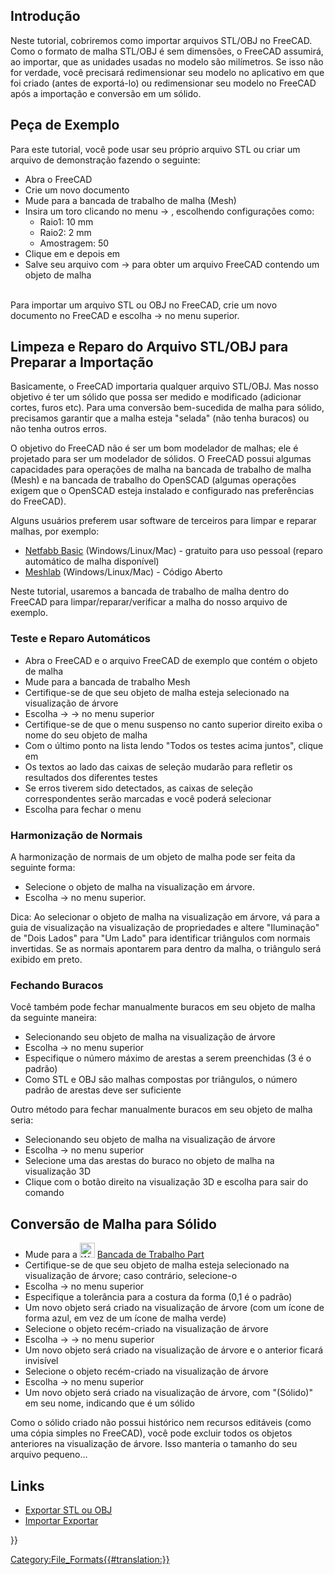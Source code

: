 <languages/>
{{TutorialInfo
|Topic=Importar STL ou OBJ
|Level=Iniciante
|Time= 30 minutos
|Author=r-frank
|FCVersion=0.16.6703
|Files=
}}

<span id="Introduction"></span>
== Introdução == 

Neste tutorial, cobriremos como importar arquivos STL/OBJ no FreeCAD. Como o formato de malha STL/OBJ é sem dimensões, o FreeCAD assumirá, ao importar, que as unidades usadas no modelo são milímetros.
Se isso não for verdade, você precisará redimensionar seu modelo no aplicativo em que foi criado (antes de exportá-lo) ou redimensionar seu modelo no FreeCAD após a importação e conversão em um sólido.

== Peça de Exemplo ==

Para este tutorial, você pode usar seu próprio arquivo STL ou criar um arquivo de demonstração fazendo o seguinte:
* Abra o FreeCAD
* Crie um novo documento
* Mude para a bancada de trabalho de malha (Mesh)
* Insira um toro clicando no menu {{KEY|Malhas}}  →  {{KEY|[[Image:Mesh_BuildRegularSolid.svg|32px]] Sólido regular...}}, escolhendo configurações como:
** Raio1: 10 mm
** Raio2: 2 mm
** Amostragem: 50
* Clique em {{KEY|Criar}} e depois em {{KEY|Fechar}}
* Salve seu arquivo com {{KEY|Arquivo}}  → {{KEY|Salvar}} para obter um arquivo FreeCAD contendo um objeto de malha
<br />
Para importar um arquivo STL ou OBJ no FreeCAD, crie um novo documento no FreeCAD e escolha {{KEY|Arquivo}}  → {{KEY|Importar}} no menu superior.

== Limpeza e Reparo do Arquivo STL/OBJ para Preparar a Importação ==

Basicamente, o FreeCAD importaria qualquer arquivo STL/OBJ. Mas nosso objetivo é ter um sólido que possa ser medido e modificado (adicionar cortes, furos etc). Para uma conversão bem-sucedida de malha para sólido, precisamos garantir que a malha esteja "selada" (não tenha buracos) ou não tenha outros erros.

O objetivo do FreeCAD não é ser um bom modelador de malhas; ele é projetado para ser um modelador de sólidos. O FreeCAD possui algumas capacidades para operações de malha na bancada de trabalho de malha (Mesh) e na bancada de trabalho do OpenSCAD (algumas operações exigem que o OpenSCAD esteja instalado e configurado nas preferências do FreeCAD).

Alguns usuários preferem usar software de terceiros para limpar e reparar malhas, por exemplo:
*[http://www.netfabb.com/downloadcenter.php?basic=1 Netfabb Basic] (Windows/Linux/Mac) - gratuito para uso pessoal (reparo automático de malha disponível)
*[http://meshlab.sourceforge.net/ Meshlab] (Windows/Linux/Mac) - Código Aberto

Neste tutorial, usaremos a bancada de trabalho de malha dentro do FreeCAD para limpar/reparar/verificar a malha do nosso arquivo de exemplo.

=== Teste e Reparo Automáticos ===

* Abra o FreeCAD e o arquivo FreeCAD de exemplo que contém o objeto de malha
* Mude para a bancada de trabalho Mesh
* Certifique-se de que seu objeto de malha esteja selecionado na visualização de árvore
* Escolha {{KEY|Malhas}} → {{KEY|Analisar}} → {{KEY|Analisar e consertar malha...}} no menu superior
* Certifique-se de que o menu suspenso no canto superior direito exiba o nome do seu objeto de malha
* Com o último ponto na lista lendo "Todos os testes acima juntos", clique em {{KEY|Analisar}}
* Os textos ao lado das caixas de seleção mudarão para refletir os resultados dos diferentes testes
* Se erros tiverem sido detectados, as caixas de seleção correspondentes serão marcadas e você poderá selecionar {{KEY|Reparar}}
* Escolha {{KEY|Fechar}} para fechar o menu

===Harmonização de Normais===

A harmonização de normais de um objeto de malha pode ser feita da seguinte forma:
* Selecione o objeto de malha na visualização em árvore.
* Escolha {{KEY|Malhas}} → {{KEY|[[Image:Mesh_HarmonizeNormals.svg|32px]] Harmonizar normais}} no menu superior.

Dica: Ao selecionar o objeto de malha na visualização em árvore, vá para a guia de visualização na visualização de propriedades e altere "Iluminação" de "Dois Lados" para "Um Lado" para identificar triângulos com normais invertidas.
Se as normais apontarem para dentro da malha, o triângulo será exibido em preto.

=== Fechando Buracos ===

Você também pode fechar manualmente buracos em seu objeto de malha da seguinte maneira:
* Selecionando seu objeto de malha na visualização de árvore
* Escolha {{KEY|Malhas}}  →  {{KEY|Preencher buracos...}} no menu superior
* Especifique o número máximo de arestas a serem preenchidas (3 é o padrão)
* Como STL e OBJ são malhas compostas por triângulos, o número padrão de arestas deve ser suficiente

Outro método para fechar manualmente buracos em seu objeto de malha seria:
* Selecionando seu objeto de malha na visualização de árvore
* Escolha {{KEY|Malhas}}  →  {{KEY|[[Image:Mesh_FillInteractiveHole.svg|32px]] Fechar furo}} no menu superior
* Selecione uma das arestas do buraco no objeto de malha na visualização 3D
* Clique com o botão direito na visualização 3D e escolha {{KEY|Sair do modo de preenchimento de buraco}} para sair do comando

== Conversão de Malha para Sólido ==

* Mude para a [[Image:Workbench_Part.svg|24px]] [[Part_Workbench/pt-br|Bancada de Trabalho Part]]
* Certifique-se de que seu objeto de malha esteja selecionado na visualização de árvore; caso contrário, selecione-o
* Escolha {{KEY|Part}}  →  {{KEY|[[Image:Part_ShapeFromMesh.svg|32px]] Criar uma forma a partir de uma malha...}} no menu superior
* Especifique a tolerância para a costura da forma (0,1 é o padrão)
* Um novo objeto será criado na visualização de árvore (com um ícone de forma azul, em vez de um ícone de malha verde)
* Selecione o objeto recém-criado na visualização de árvore
* Escolha {{KEY|Part}}  →  {{KEY|Criar uma cópia}}  →  {{KEY|[[Image:Part_RefineShape.svg|32px]] Refinar forma}} no menu superior
* Um novo objeto será criado na visualização de árvore e o anterior ficará invisível
* Selecione o objeto recém-criado na visualização de árvore
* Escolha {{KEY|Part}}  →  {{KEY|Converter em sólido}} no menu superior
* Um novo objeto será criado na visualização de árvore, com "(Sólido)" em seu nome, indicando que é um sólido

Como o sólido criado não possui histórico nem recursos editáveis (como uma cópia simples no FreeCAD), você pode excluir todos os objetos anteriores na visualização de árvore. Isso manteria o tamanho do seu arquivo pequeno...

==Links== 

* [[Export_to_STL_or_OBJ/pt-br|Exportar STL ou OBJ]]
* [[Import_Export/pt-br|Importar Exportar]]

{{Userdocnavi{{#translation:}}}}
[[Category:File_Formats{{#translation:}}]]
{{clear}}